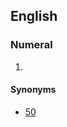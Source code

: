 ==English==

===Numeral===
{{head|en|numeral}}

# {{context|nonstandard|lang=en}} {{misspelling of|fifty|lang=en}}

====Synonyms====
*[[50]]